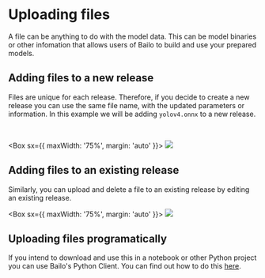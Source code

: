 

# Uploading files

A file can be anything to do with the model data. This can be model binaries or other infomation that allows users of
Bailo to build and use your prepared models.

## Adding files to a new release

Files are unique for each release. Therefore, if you decide to create a new release you can use the same file name, with
the updated parameters or information. In this example we will be adding `yolov4.onnx` to a new release.

<br />

<Box sx={{ maxWidth: '75%', margin: 'auto' }}>
  <Image src={bailoUploadFile} />
</Box>

## Adding files to an existing release

Similarly, you can upload and delete a file to an existing release by editing an existing release.

<Box sx={{ maxWidth: '75%', margin: 'auto' }}>
  <Image src={bailoUploadedFile} />
</Box>

## Uploading files programatically

If you intend to download and use this in a notebook or other Python project you can use Bailo's Python Client. You can
find out how to do this [here](/docs/python/notebooks/models_and_releases_demo/index.html).

